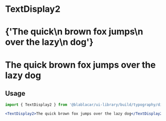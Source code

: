 

<Meta title="Design Tokens|Typography/" />

# **TextDisplay2**

<Preview>
  <Story name="TextDisplay2">
    <React.Fragment>
      <h1>
        <TextDisplay2 isInverted={false}>
          {'The quick\n brown fox jumps\n over the lazy\n dog'}
        </TextDisplay2>
      </h1>
      <h1 style={{ backgroundColor: color.blue }}>
        <TextDisplay2 isInverted>The quick brown fox jumps over the lazy dog</TextDisplay2>
      </h1>
    </React.Fragment>
  </Story>
</Preview>

## Usage

```jsx
import { TextDisplay2 } from '@blablacar/ui-library/build/typography/display2'

<TextDisplay2>The quick brown fox jumps over the lazy dog</TextDisplay2>
```

<Props of={TextDisplay2} />
